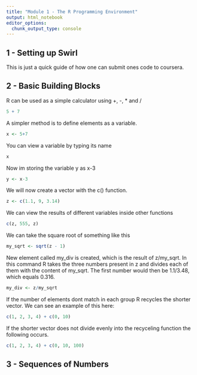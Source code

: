 ```yaml
---
title: "Module 1 - The R Programming Environment"
output: html_notebook
editor_options: 
  chunk_output_type: console
---
```


## 1 - Setting up Swirl
This is just a quick guide of how one can submit ones code to coursera.

## 2 - Basic Building Blocks
R can be used as a simple calculator using +, -, * and /
```r
5 + 7
```

A simpler method is to define elements as a variable.
```r
x <- 5+7
```

You can view a variable by typing its name

```r
x
```

Now im storing the variable y as x-3
```r
y <- x-3
```

We will now create a vector with the c() function.

```r
z <- c(1.1, 9, 3.14)
```

We can view the results of different variables inside other functions

```r
c(z, 555, z)
```

We can take the square root of something like this
```r
my_sqrt <- sqrt(z - 1)
```

New element called my_div is created, which is the result of z/my_sqrt. In this command R takes the three numbers present in z and divides each of them with the content of my_sqrt. The first number would then be 1.1/3.48, which equals 0.316.
```r
my_div <- z/my_sqrt
```

If the number of elements dont match in each group R recycles the shorter vector. We can see an example of this here:
```r
c(1, 2, 3, 4) + c(0, 10)
```

If the shorter vector does not divide evenly into the recyceling function the following occurs.
```r
c(1, 2, 3, 4) + c(0, 10, 100)
```

## 3 - Sequences of Numbers

